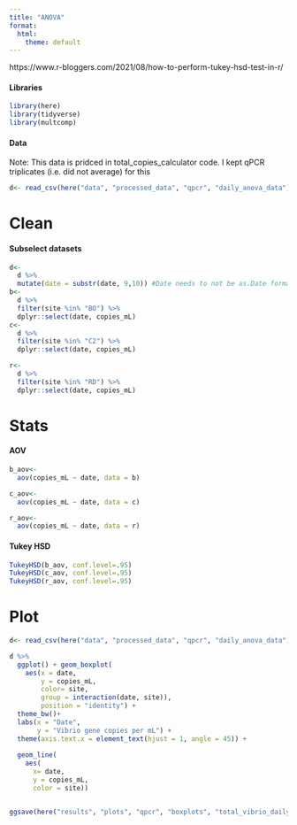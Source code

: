```yaml
---
title: "ANOVA"
format:
  html:
    theme: default
---
```


https://www.r-bloggers.com/2021/08/how-to-perform-tukey-hsd-test-in-r/

#### Libraries

```r
library(here)
library(tidyverse)
library(multcomp)
```

#### Data

Note: This data is pridced in total_copies_calculator code. I kept qPCR triplicates (i.e. did not average) for this

```r
d<- read_csv(here("data", "processed_data", "qpcr", "daily_anova_data"))
```

# Clean

#### Subselect datasets

```r
d<-
  d %>%
  mutate(date = substr(date, 9,10)) #Date needs to not be as.Date format
b<-
  d %>%
  filter(site %in% "BO") %>%
  dplyr::select(date, copies_mL)  
c<-
  d %>%
  filter(site %in% "C2") %>%
  dplyr::select(date, copies_mL)

r<-
  d %>%
  filter(site %in% "RD") %>%
  dplyr::select(date, copies_mL)
```

# Stats

#### AOV

```r
b_aov<- 
  aov(copies_mL ~ date, data = b)

c_aov<- 
  aov(copies_mL ~ date, data = c)

r_aov<- 
  aov(copies_mL ~ date, data = r)
```

#### Tukey HSD

```r
TukeyHSD(b_aov, conf.level=.95)
TukeyHSD(c_aov, conf.level=.95)
TukeyHSD(r_aov, conf.level=.95)
```

# Plot

```r
d<- read_csv(here("data", "processed_data", "qpcr", "daily_anova_data"))
```

```r
d %>%
  ggplot() + geom_boxplot(
    aes(x = date,
        y = copies_mL,
        color= site,
        group = interaction(date, site)),
        position = "identity") +
  theme_bw()+
  labs(x = "Date",
       y = "Vibrio gene copies per mL") +
  theme(axis.text.x = element_text(hjust = 1, angle = 45)) +
  
  geom_line(
    aes(
      x= date, 
      y = copies_mL,
      color = site))


ggsave(here("results", "plots", "qpcr", "boxplots", "total_vibrio_daily.png"))
```
